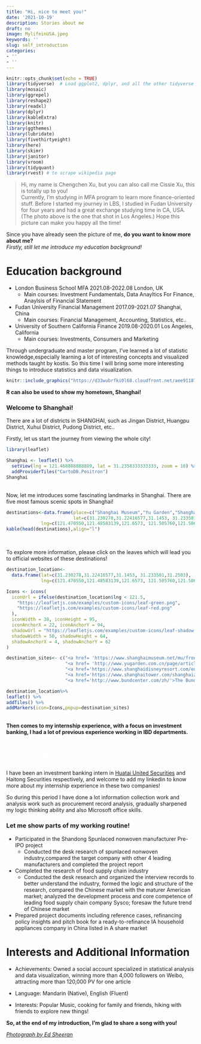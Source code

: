 ```yaml
---
title: "Hi, nice to meet you!"
date: '2021-10-19'
description: Stories about me
draft: no
image: MylifeinUSA.jpeg
keywords: ''
slug: self_introduction
categories:
- ''
- ''
---
```


```r
knitr::opts_chunk$set(echo = TRUE)
library(tidyverse)  # Load ggplot2, dplyr, and all the other tidyverse packages
library(mosaic)
library(ggrepel)
library(reshape2)
library(readxl)
library(dplyr)
library(kableExtra)
library(knitr)
library(ggthemes)
library(lubridate)
library(fivethirtyeight)
library(here)
library(skimr)
library(janitor)
library(vroom)
library(tidyquant)
library(rvest) # to scrape wikipedia page
```

> Hi, my name is Chengchen Xu, but you can also call me Cissie Xu, this is totally up to you! \n\
Currently, I'm studying in MFA program to learn more finance-oriented stuff. Before I started my journey in LBS, I studied in Fudan University for four years and had a great exchange studying time in CA, USA. (The photo above is the one that shot in Los Angeles.) Hope this picture can make you happy all the time!


Since you have already seen the picture of me, **do you want to know more about me?**\n\
*Firstly, still let me introduce my education background!*

# **<span style="color:light grey;">Education background</span>**
-   London Business School              MFA                     2021.08-2022.08   London, UK
    -  Main courses: Investment Fundamentals, Data Anayltics For Finance, Anaylsis of Financial Statement
-   Fudan University                    Financial Management    2017.09-2021.07   Shanghai, China
    -  Main courses: Financial Management, Accounting, Statistics, etc..

-   University of Southern California   Finance                 2019.08-2020.01         Los Angeles, California
    -  Main courses: Investments, Consumers and Marketing
    
Through undergraduate and master program, I've learned a lot of statistic knowledge,especially learning a lot of interesting concepts and visualized methods taught by kostis.
So this time I will bring some more interesting things to introduce statistics and data visualization.

```r
knitr::include_graphics("https://d33wubrfki0l68.cloudfront.net/aee91187a9c6811a802ddc524c3271302893a149/a7003/images/bandthree2.png")
```

**R can also be used to show my hometown, Shanghai! **

### Welcome to Shanghai!

There are a lot of districts in SHANGHAI, such as Jingan District, Huangpu District, Xuhui District, Pudong District, etc..

Firstly, let us start the journey from viewing the whole city!


```r
library(leaflet)

Shanghai <- leaflet() %>% 
  setView(lng = 121.468888888889, lat = 31.2358333333333, zoom = 10) %>% 
  addProviderTiles("CartoDB.Positron") 
Shanghai
```
\n\
Now, let me introduces some fascinating landmarks in Shanghai.
There are five most famous scenic spots in Shanghai!

```r
destinations<-data.frame(place=c("Shanghai Museum","Yu Garden","Shanghai Disneyland","The Bund","Shanghai Tower"),
                         lat=c(31.230278,31.22416577,31.1453, 31.233501,31.2503),
             lng=c(121.470550,121.48583139,121.6573, 121.505760,121.5064))
kable(head(destinations),align="l")
```
\n\

To explore more information, please click on the leaves which will lead you to official websites of these destinations!

```r
destination_location<-
  data.frame(lat=c(31.230278,31.22416577,31.1453, 31.233501,31.2503),
             lng=c(121.470550,121.48583139,121.6573, 121.505760,121.5064)) 

Icons <- icons(
  iconUrl = ifelse(destination_location$lng < 121.5,
    "https://leafletjs.com/examples/custom-icons/leaf-green.png",
    "https://leafletjs.com/examples/custom-icons/leaf-red.png"
  ),
  iconWidth = 38, iconHeight = 95,
  iconAnchorX = 22, iconAnchorY = 94,
  shadowUrl = "https://leafletjs.com/examples/custom-icons/leaf-shadow.png",
  shadowWidth = 50, shadowHeight = 64,
  shadowAnchorX = 4, shadowAnchorY = 62
)

destination_sites<- c("<a href= 'https://www.shanghaimuseum.net/mu/frontend/pg/index' >Shanghai Museum</a>",
                      "<a href= 'http://www.yugarden.com.cn/page/articleView/index.html' >Shanghai Yu Garden</a>",
                      "<a href='https://www.shanghaidisneyresort.com/en/'>Disney Shanghai</a>",
                      "<a href='https://www.shanghaitower.com/shanghaizhongxinEnglish/index.php?num=1'>Shanghai Tower</a>",
                      "<a href='http://www.bundcenter.com/zh/'>The Bund</a>")

destination_location%>%
leaflet() %>%
addTiles() %>%
addMarkers(icon=Icons,popup=destination_sites)


```


\n\
**Then comes to my internship experience, with a focus on investment banking, I had a lot of previous experience working in IBD departments.**


# **<span style="color:white;">Internship Experience</span>**

I have been an investment banking intern in [Huatai United Securities](https://www.lhzq.com/) and Haitong Securities respectively, and welcome to add my linkedin to know more about my internship experience in these two companies!


So during this period I have done a lot information collection work and analysis work such as procurement record analysis, gradually sharpened my logic thinking ability and also Microsoft office skills.


### **Let me show parts of my working routine!** 


-  Participated in the Shandong Spunlaced nonwoven manufacturer Pre-IPO project 
    -  Conducted the desk research of spunlaced nonwoven industry,compared the target company with other 4 leading manufacturers and completed the project report
    
-  Completed the research of food supply chain industry
    -  Conducted the desk research and organized the interview records to better understand the industry, formed the logic and structure of the research, compared the Chinese market with the maturer American market; analyzed the development process and core competence of leading food supply chain company Sysco; foresaw the future trend of Chinese market

-  Prepared project documents including reference cases, refinancing policy insights and pitch book for a ready-to-refinance IA household appliances company in China listed in A share market 


# **<span style="color:light yellow;">Interests and Additional Information </span>**

- Achievements: Owned a social account specialized in statistical analysis and data visualization, winning more than 4,000 followers on Weibo, attracting more than 120,000 PV for one article 

- Language:  Mandarin (Native), English (Fluent) 

- Interests: Popular Music, cooking for family and friends, hiking with friends to explore new things!


**So, at the end of my introduction, I'm glad to share a song with you! **


[*Photograph by Ed Sheeran*](https://www.youtube.com/watch?v=nSDgHBxUbVQ)



